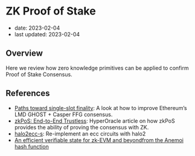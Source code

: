 # ZK Proof of Stake

- date: 2023-02-04
- last updated: 2023-02-04

## Overview

Here we review how zero knowledge primitives can be applied to confirm Proof of Stake Consensus.

## References

- [Paths toward single-slot finality](https://notes.ethereum.org/@vbuterin/single_slot_finality): A look at how to improve Ethereum’s LMD GHOST + Casper FFG consensus.
- [zkPoS: End-to-End Trustless](https://hyperoracle.medium.com/zkpos-end-to-end-trustless-65edccd87c5a): HyperOracle article on how zkPoS provides the ability of proving the consensus with ZK.
- [halo2ecc-s](https://github.com/DelphinusLab/halo2ecc-s/tree/pairing): Re-implement an ecc circuits with halo2
- [An efficient verifiable state for zk-EVM and beyondfrom the Anemoi hash function](https://eprint.iacr.org/2022/1487.pdf)
